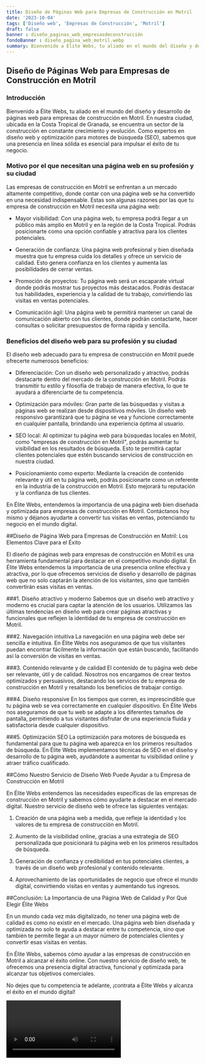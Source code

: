```yaml
---
title: Diseño de Páginas Web para Empresas de Construcción en Motril
date: '2023-10-04'
tags: ['Diseño web', 'Empresas de Construcción', 'Motril']
draft: false
banner : diseño_paginas_web_empresasdeconstrucción
fondoBanner : diseño_pagina_web_motril.webp
summary: Bienvenido a Élite Webs, tu aliado en el mundo del diseño y desarrollo de páginas web para empresas de construcción en Motril. En nuestra ciudad, ubicada en la Costa Tropical de Granada, se encuentra un sector de la construcción en constante crecimiento y evolución. Como expertos en diseño web y optimización para motores de búsqueda (SEO), sabemos que una presencia en línea sólida es esencial para impulsar el éxito de tu negocio.
---
```


## Diseño de Páginas Web para Empresas de Construcción en Motril

### Introducción

Bienvenido a Élite Webs, tu aliado en el mundo del diseño y desarrollo de páginas web para empresas de construcción en Motril. En nuestra ciudad, ubicada en la Costa Tropical de Granada, se encuentra un sector de la construcción en constante crecimiento y evolución. Como expertos en diseño web y optimización para motores de búsqueda (SEO), sabemos que una presencia en línea sólida es esencial para impulsar el éxito de tu negocio.

### Motivo por el que necesitan una página web en su profesión y su ciudad

Las empresas de construcción en Motril se enfrentan a un mercado altamente competitivo, donde contar con una página web se ha convertido en una necesidad indispensable. Estas son algunas razones por las que tu empresa de construcción en Motril necesita una página web:

- Mayor visibilidad: Con una página web, tu empresa podrá llegar a un público más amplio en Motril y en la región de la Costa Tropical. Podrás posicionarte como una opción confiable y atractiva para los clientes potenciales.

- Generación de confianza: Una página web profesional y bien diseñada muestra que tu empresa cuida los detalles y ofrece un servicio de calidad. Esto genera confianza en los clientes y aumenta las posibilidades de cerrar ventas.

- Promoción de proyectos: Tu página web será un escaparate virtual donde podrás mostrar tus proyectos más destacados. Podrás destacar tus habilidades, experiencia y la calidad de tu trabajo, convirtiendo las visitas en ventas potenciales.

- Comunicación ágil: Una página web te permitirá mantener un canal de comunicación abierto con tus clientes, donde podrán contactarte, hacer consultas o solicitar presupuestos de forma rápida y sencilla.

### Beneficios del diseño web para su profesión y su ciudad

El diseño web adecuado para tu empresa de construcción en Motril puede ofrecerte numerosos beneficios:

- Diferenciación: Con un diseño web personalizado y atractivo, podrás destacarte dentro del mercado de la construcción en Motril. Podrás transmitir tu estilo y filosofía de trabajo de manera efectiva, lo que te ayudará a diferenciarte de tu competencia.

- Optimización para móviles: Gran parte de las búsquedas y visitas a páginas web se realizan desde dispositivos móviles. Un diseño web responsivo garantizará que tu página se vea y funcione correctamente en cualquier pantalla, brindando una experiencia óptima al usuario.

- SEO local: Al optimizar tu página web para búsquedas locales en Motril, como "empresas de construcción en Motril", podrás aumentar tu visibilidad en los resultados de búsqueda. Esto te permitirá captar clientes potenciales que estén buscando servicios de construcción en nuestra ciudad.

- Posicionamiento como experto: Mediante la creación de contenido relevante y útil en tu página web, podrás posicionarte como un referente en la industria de la construcción en Motril. Esto mejorará tu reputación y la confianza de tus clientes.

En Élite Webs, entendemos la importancia de una página web bien diseñada y optimizada para empresas de construcción en Motril. Contáctanos hoy mismo y déjanos ayudarte a convertir tus visitas en ventas, potenciando tu negocio en el mundo digital.

<GifSeo />

<Cta />

##Diseño de Página Web para Empresas de Construcción en Motril: Los Elementos Clave para el Éxito

El diseño de páginas web para empresas de construcción en Motril es una herramienta fundamental para destacar en el competitivo mundo digital. En Élite Webs entendemos la importancia de una presencia online efectiva y atractiva, por lo que ofrecemos servicios de diseño y desarrollo de páginas web que no solo captarán la atención de los visitantes, sino que también convertirán esas visitas en ventas.

###1. Diseño atractivo y moderno
Sabemos que un diseño web atractivo y moderno es crucial para captar la atención de los usuarios. Utilizamos las últimas tendencias en diseño web para crear páginas atractivas y funcionales que reflejen la identidad de tu empresa de construcción en Motril.

###2. Navegación intuitiva
La navegación en una página web debe ser sencilla e intuitiva. En Élite Webs nos aseguramos de que tus visitantes puedan encontrar fácilmente la información que están buscando, facilitando así la conversión de visitas en ventas.

###3. Contenido relevante y de calidad
El contenido de tu página web debe ser relevante, útil y de calidad. Nosotros nos encargamos de crear textos optimizados y persuasivos, destacando los servicios de tu empresa de construcción en Motril y resaltando los beneficios de trabajar contigo.

###4. Diseño responsive
En los tiempos que corren, es imprescindible que tu página web se vea correctamente en cualquier dispositivo. En Élite Webs nos aseguramos de que tu web se adapte a los diferentes tamaños de pantalla, permitiendo a tus visitantes disfrutar de una experiencia fluida y satisfactoria desde cualquier dispositivo.

###5. Optimización SEO
La optimización para motores de búsqueda es fundamental para que tu página web aparezca en los primeros resultados de búsqueda. En Élite Webs implementamos técnicas de SEO en el diseño y desarrollo de tu página web, ayudándote a aumentar tu visibilidad online y atraer tráfico cualificado.

##Cómo Nuestro Servicio de Diseño Web Puede Ayudar a tu Empresa de Construcción en Motril

En Élite Webs entendemos las necesidades específicas de las empresas de construcción en Motril y sabemos cómo ayudarte a destacar en el mercado digital. Nuestro servicio de diseño web te ofrece las siguientes ventajas:

1. Creación de una página web a medida, que refleje la identidad y los valores de tu empresa de construcción en Motril.

2. Aumento de la visibilidad online, gracias a una estrategia de SEO personalizada que posicionará tu página web en los primeros resultados de búsqueda.

3. Generación de confianza y credibilidad en tus potenciales clientes, a través de un diseño web profesional y contenido relevante.

4. Aprovechamiento de las oportunidades de negocio que ofrece el mundo digital, convirtiendo visitas en ventas y aumentando tus ingresos.

##Conclusión: La Importancia de una Página Web de Calidad y Por Qué Elegir Élite Webs

En un mundo cada vez más digitalizado, no tener una página web de calidad es como no existir en el mercado. Una página web bien diseñada y optimizada no solo te ayuda a destacar entre tu competencia, sino que también te permite llegar a un mayor número de potenciales clientes y convertir esas visitas en ventas.

En Élite Webs, sabemos cómo ayudar a las empresas de construcción en Motril a alcanzar el éxito online. Con nuestro servicio de diseño web, te ofrecemos una presencia digital atractiva, funcional y optimizada para alcanzar tus objetivos comerciales.

No dejes que tu competencia te adelante, ¡contrata a Élite Webs y alcanza el éxito en el mundo digital!

<Video />

<CtaBot job='Empresas de Construcción' city='Motril'/>

<Gmaps query='Motril+españa+maps' />